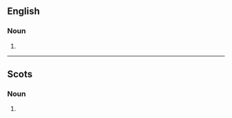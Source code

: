 ==English==

===Noun===
{{head|en|noun plural form}}

# {{plural of|byke|lang=en}}

----

==Scots==

===Noun===
{{head|sco|noun plural form}}

# {{plural of|byke|lang=sco}}